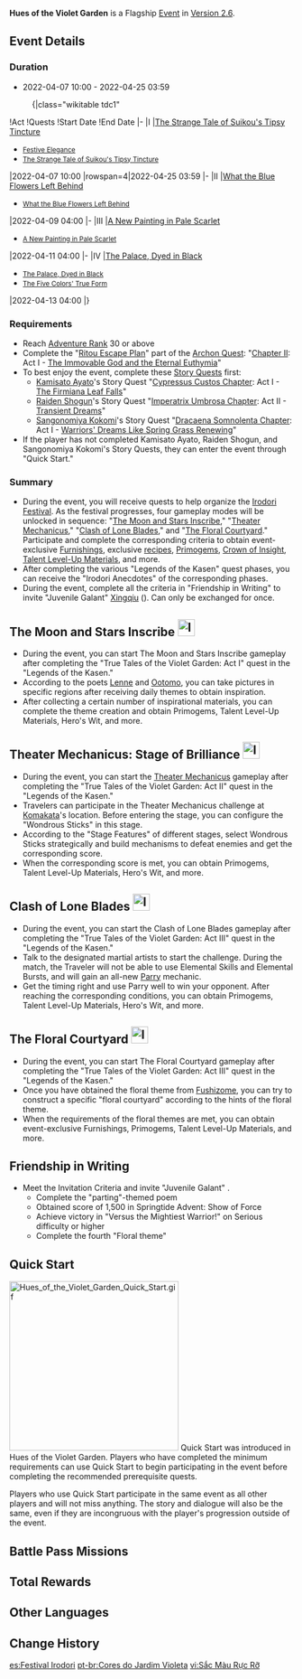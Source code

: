 {{EventTabs
|subpage1=The Moon and Stars Inscribe
|subpage2=Theater Mechanicus
|subpage3=Clash of Lone Blades
|subpage4=The Floral Courtyard
}}
{{Event
|name              = Hues of the Violet Garden
|image             = Hues of the Violet Garden.png
|type              = In-Game
|type2             = Flagship
|time_known        = yes
|time_start        = 2022-04-07 10:00:00
|time_end          = 2022-04-25 03:59:00
|link              = https://www.hoyolab.com/article/4101763
|link2             = https://www.hoyolab.com/article/4149240
}}
{{Description|In [[Ritou]], [[Kamisato Ayato]] has invited celebrities from various nations and cultures to take part in the Magnificent [[Irodori Festival]]. Aid him in holding the festival and take part in the various special activities available. Enjoy the festival and win great prizes!}}
'''Hues of the Violet Garden''' is a Flagship [[Event]] in [[Version 2.6]].

==Event Details==
===Duration===
* 2022-04-07 10:00 - 2022-04-25 03:59
:{|class="wikitable tdc1"
!Act
!Quests
!Start Date
!End Date
|-
|I
|[[The Strange Tale of Suikou's Tipsy Tincture]]
*<small>[[Festive Elegance]]</small>
*<small>[[The Strange Tale of Suikou's Tipsy Tincture (Quest)|The Strange Tale of Suikou's Tipsy Tincture]]</small>
|2022-04-07 10:00
|rowspan=4|2022-04-25 03:59
|-
|II
|[[What the Blue Flowers Left Behind]]
*<small>[[What the Blue Flowers Left Behind (Quest)|What the Blue Flowers Left Behind]]</small>
|2022-04-09 04:00
|-
|III
|[[A New Painting in Pale Scarlet]]
*<small>[[A New Painting in Pale Scarlet (Quest)|A New Painting in Pale Scarlet]]</small>
|2022-04-11 04:00
|-
|IV
|[[The Palace, Dyed in Black]]<small></small>
*<small>[[The Palace, Dyed in Black (Quest)|The Palace, Dyed in Black]]</small>
*<small>[[The Five Colors' True Form]]</small>
|2022-04-13 04:00
|}

===Requirements===
* Reach [[Adventure Rank]] 30 or above
* Complete the "[[Ritou Escape Plan]]" part of the [[Archon Quest]]: "[[Chapter II]]: Act I - [[The Immovable God and the Eternal Euthymia]]"
* To best enjoy the event, complete these [[Story Quests]] first:
** [[Kamisato Ayato]]'s Story Quest "[[Cypressus Custos Chapter]]: Act I - [[The Firmiana Leaf Falls]]"
** [[Raiden Shogun]]'s Story Quest "[[Imperatrix Umbrosa Chapter]]: Act II - [[Transient Dreams]]"
** [[Sangonomiya Kokomi]]'s Story Quest "[[Dracaena Somnolenta Chapter]]: Act I - [[Warriors' Dreams Like Spring Grass Renewing]]"
* If the player has not completed Kamisato Ayato, Raiden Shogun, and Sangonomiya Kokomi's Story Quests, they can enter the event through "Quick Start."

===Summary===
* During the event, you will receive quests to help organize the [[Irodori Festival]]. As the festival progresses, four gameplay modes will be unlocked in sequence: "[[Hues of the Violet Garden/The Moon and Stars Inscribe|The Moon and Stars Inscribe]]," "[[Hues of the Violet Garden/Theater Mechanicus|Theater Mechanicus]]," "[[Hues of the Violet Garden/Clash of Lone Blades|Clash of Lone Blades]]," and "[[Hues of the Violet Garden/The Floral Courtyard|The Floral Courtyard]]." Participate and complete the corresponding criteria to obtain event-exclusive [[Furnishings]], exclusive [[recipes]], [[Primogems]], [[Crown of Insight]], [[Talent Level-Up Materials]], and more.
* After completing the various "Legends of the Kasen" quest phases, you can receive the "Irodori Anecdotes" of the corresponding phases.
* During the event, complete all the criteria in "Friendship in Writing" to invite "Juvenile Galant" [[Xingqiu]] ({{Hydro}}). Can only be exchanged for once.

==The Moon and Stars Inscribe [[File:Icon The Moon and Stars Inscribe.svg|30x30px]]==
{{Main|Hues of the Violet Garden/The Moon and Stars Inscribe|l1=The Moon and Stars Inscribe}}
* During the event, you can start The Moon and Stars Inscribe gameplay after completing the "True Tales of the Violet Garden: Act I" quest in the "Legends of the Kasen."
* According to the poets [[Lenne]] and [[Ootomo]], you can take pictures in specific regions after receiving daily themes to obtain inspiration.
* After collecting a certain number of inspirational materials, you can complete the theme creation and obtain Primogems, Talent Level-Up Materials, Hero's Wit, and more.

==Theater Mechanicus: Stage of Brilliance [[File:Icon Theater Mechanicus.svg|30x30px]]==
{{Main|Hues of the Violet Garden/Theater Mechanicus|l1=Theater Mechanicus: Stage of Brilliance}}
* During the event, you can start the [[Theater Mechanicus]] gameplay after completing the "True Tales of the Violet Garden: Act II" quest in the "Legends of the Kasen."
* Travelers can participate in the Theater Mechanicus challenge at [[Komakata]]'s location. Before entering the stage, you can configure the "Wondrous Sticks" in this stage.
* According to the "Stage Features" of different stages, select Wondrous Sticks strategically and build mechanisms to defeat enemies and get the corresponding score.
* When the corresponding score is met, you can obtain Primogems, Talent Level-Up Materials, Hero's Wit, and more.

==Clash of Lone Blades [[File:Icon Clash of Lone Blades.svg|30x30px]]==
{{Main|Hues of the Violet Garden/Clash of Lone Blades|l1=Clash of Lone Blades}}
* During the event, you can start the Clash of Lone Blades gameplay after completing the "True Tales of the Violet Garden: Act III" quest in the "Legends of the Kasen."
* Talk to the designated martial artists to start the challenge. During the match, the Traveler will not be able to use Elemental Skills and Elemental Bursts, and will gain an all-new [[Parry]] mechanic.
* Get the timing right and use Parry well to win your opponent. After reaching the corresponding conditions, you can obtain Primogems, Talent Level-Up Materials, Hero's Wit, and more.

==The Floral Courtyard [[File:Icon Dialogue Flower.svg|30x30px]]==
{{Main|Hues of the Violet Garden/The Floral Courtyard|l1=The Floral Courtyard}}
* During the event, you can start The Floral Courtyard gameplay after completing the "True Tales of the Violet Garden: Act III" quest in the "Legends of the Kasen."
* Once you have obtained the floral theme from [[Fushizome]], you can try to construct a specific "floral courtyard" according to the hints of the floral theme.
* When the requirements of the floral themes are met, you can obtain event-exclusive Furnishings, Primogems, Talent Level-Up Materials, and more.

==Friendship in Writing==
* Meet the Invitation Criteria and invite "Juvenile Galant" {{Character|Xingqiu|20|nobr=1}}.
** Complete the "parting"-themed poem
** Obtained score of 1,500 in Springtide Advent: Show of Force
** Achieve victory in "Versus the Mightiest Warrior!" on Serious difficulty or higher
** Complete the fourth "Floral theme"

==Quick Start==
[[File:Hues of the Violet Garden Quick Start.gif|300px|right]]
Quick Start was introduced in Hues of the Violet Garden. Players who have completed the minimum requirements can use Quick Start to begin participating in the event before completing the recommended prerequisite quests.

Players who use Quick Start participate in the same event as all other players and will not miss anything. The story and dialogue will also be the same, even if they are incongruous with the player's progression outside of the event.

==Battle Pass Missions==
{{Battle Pass Missions
|name     = Luxuriant Vibrance
|mission1 = {{Color|[Event]}} Complete "Springtide Advent: Show of Force" and obtain a score of 1500 in "Theater Mechanicus" during the "Hues of the Violet Garden" event
|exp1     = 1,500
|mission2 = {{Color|[Event]}} Complete "Versus the Mightiest Warrior!" on Serious difficulty in the "Clash of Lone Blades" during the "Hues of the Violet Garden" event
|exp2     = 1,500
|mission3 = {{Color|[Event]}} Complete the fourth theme of "The Floral Courtyard" during the "Hues of the Violet Garden" event
|exp3     = 1,500
|mission4 = {{Color|[Event]}} Complete the third poem in "The Moon and Stars Inscribe" during the "Hues of the Violet Garden" event
|exp4     = 1,200
}}

==Total Rewards==
{{Event Rewards
|Primogem = 1,000
|Crown of Insight = 1
|Xingqiu = 1
|Mora = 720,000
|Hero's Wit = 78
|Adventurer's Experience = 28
|Wanderer's Advice = 8
|Mystic Enhancement Ore = 66
|Philosophies of Elegance = 4
|Philosophies of Light = 4
|Philosophies of Transience = 4
|Guide to Elegance = 29
|Guide to Light = 29
|Guide to Transience = 29
|Recipe: Rainbow Aster = 1
|"The Five Kasen" Nishiki-e = 1
|Statue of Her Excellency, the Almighty Narukami Ogosho, God of Thunder=1
|Mt. Yougou Night Walk Red Kitsune Doll = 1
|Orange Sakura Kurotobi Flower Vessel = 1
|Gold-Patterned Butterfly Wings Flower Vessel = 1
|Mountain Silhouettes Flower Vessel = 1
|Dawn Kogecha Flower Vessel = 1
|Moonlight on Sand = 1
|Crystal Ripples = 1
|Wild Laurel = 1
|Flourishing Bloom = 1
|Swaying Shion = 1
|Dewdrop Cabochon = 1
|Verdant Leaves in the Balmy Breeze = 1
|Flowing Melodies and Rainbow Branches = 1
|Suzumecha Swirl = 1
|Champagne Bloom = 1
|Fox Ear Tamago = 1
|Lotus in the Rain = 1
|Water Lily's Dreams = 1
|Pale Blush of Brush = 1
|Silhouette of the Wind's Reverie = 1
|Promise of Blue Skies = 1
|Sunset Shadows = 1
|Mirror of the Sun = 1
|Ring of Hearts = 1
|Plume of Wishes = 1
|sort = Primogem¤Crown of Insight¤Xingqiu¤Mora¤Hero's Wit¤Adventurer's Experience¤Wanderer's Advice¤Mystic Enhancement Ore¤Philosophies of Elegance¤Philosophies of Light¤Philosophies of Transience¤Guide to Elegance¤Guide to Light¤Guide to Transience¤Recipe: Rainbow Aster¤"The Five Kasen" Nishiki-e¤Statue of Her Excellency, the Almighty Narukami Ogosho, God of Thunder¤Mt. Yougou Night Walk Red Kitsune Doll¤Orange Sakura Kurotobi Flower Vessel¤Gold-Patterned Butterfly Wings Flower Vessel¤Mountain Silhouettes Flower Vessel¤Dawn Kogecha Flower Vessel¤Moonlight on Sand¤Crystal Ripples¤Wild Laurel¤Flourishing Bloom¤Swaying Shion¤Dewdrop Cabochon¤Verdant Leaves in the Balmy Breeze¤Flowing Melodies and Rainbow Branches¤Suzumecha Swirl¤Champagne Bloom¤Fox Ear Tamago¤Lotus in the Rain¤Water Lily's Dreams¤Pale Blush of Brush¤Silhouette of the Wind's Reverie¤Promise of Blue Skies¤Sunset Shadows¤Mirror of the Sun¤Ring of Hearts¤Plume of Wishes
}}

==Other Languages==
{{Other Languages
|en      = Hues of the Violet Garden
|zhs     = 堇庭华彩
|zhs_rm  = Jǐntíng Huácǎi
|zht     = 堇庭華彩
|zht_rm  = Jǐntíng Huácǎi
|zh_tl   = Rich Colors of the Violet Courtyard
|ja      = 華やぐ紫苑の庭
|ja_rm   = Hanayagu Shion no Niwa
|ja_tl   = The Garden of Brilliant Asters
|ko      = 빛나는 {{tt|자색|紫色}} {{tt|정원|庭園}}
|ko_rm   = Binnaneun Jasaek Jeongwon
|ko_tl   = Shining Violet Garden
|es      = Festival Irodori
|es_tl   = Irodori Festival
|fr      = Teintes du jardin violet
|fr_tl   = Hues of the Violet Garden
|ru      = Краски фиалкового сада
|ru_tl   = Colors of the Violet Garden
|th      = สีสันวิจิตรแห่งสวนสีม่วง
|th_rm   = Sisan Wichit Haeng Suan Si Muang
|th_tl   = Beautiful Colors of the Violet Garden
|vi      = Sắc Màu Rực Rỡ
|vi_tl   = Brilliant Colors
|de      = Pracht des lila Gartens
|de_tl   = Splendor of the Violet Garden
|id      = Warna Elok di Taman Violet
|id_tl   = Beautiful Colors in the Violet Garden
|pt      = Cores do Jardim Violeta
|pt_tl   = 
}}

==Change History==
{{Change History|2.6}}
[[es:Festival Irodori]]
[[pt-br:Cores do Jardim Violeta]]
[[vi:Sắc Màu Rực Rỡ]]